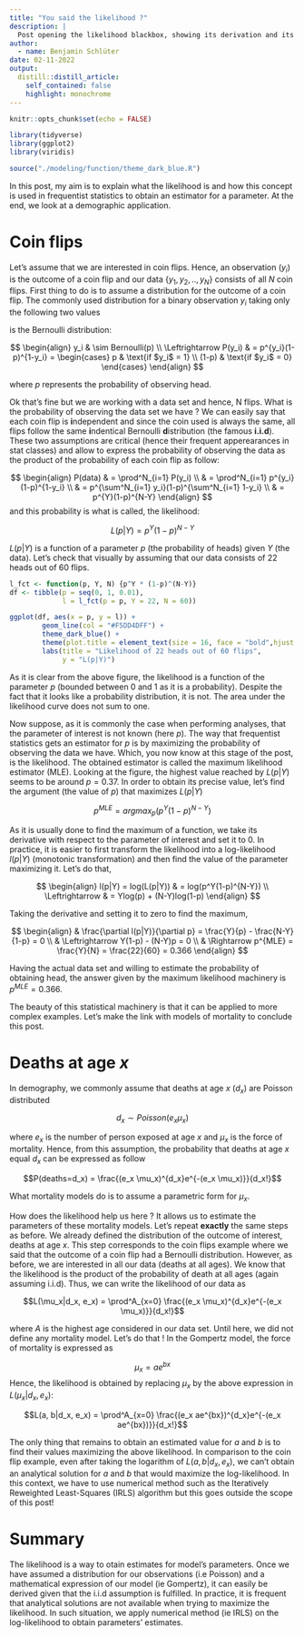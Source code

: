 ```yaml
---
title: "You said the likelihood ?"
description: |
  Post opening the likelihood blackbox, showing its derivation and its use in a demographic context. 
author:
  - name: Benjamin Schlüter
date: 02-11-2022
output:
  distill::distill_article:
    self_contained: false
    highlight: monochrome
---
```


```r
knitr::opts_chunk$set(echo = FALSE)
```

```r
library(tidyverse)
library(ggplot2)
library(viridis)

source("./modeling/function/theme_dark_blue.R")
```


In this post, my aim is to explain what the likelihood is and how this concept is used in frequentist statistics to obtain an estimator for a parameter. At the end, we look at a demographic application.

# Coin flips

Let's assume that we are interested in coin flips. Hence, an observation ($y_i$) is the outcome of a coin flip and our data $\{y_1, y_2, .., y_N\}$ consists of all $N$ coin flips. First thing to do is to assume a distribution for the outcome of a coin flip. The commonly used distribution for a binary observation $y_i$ taking only the following two values

\begin{equation}
  y_{i} =
    \begin{cases}
      1 & \text{if head}\\
      0 & \text{if tail}
    \end{cases}       
\end{equation}

is the Bernoulli distribution:

$$
\begin{align}
y_i & \sim Bernoulli(p) \\
\Leftrightarrow P(y_i) &  = p^{y_i}(1-p)^{1-y_i} = \begin{cases} 
p & \text{if $y_i$ = 1} \\
(1-p) & \text{if $y_i$ = 0} \end{cases}
\end{align}
$$

where $p$ represents the probability of observing head.


Ok that's fine but we are working with a data set and hence, N flips. What is the probability of observing the data set we have ? We can easily say that each coin flip is **i**ndependent and since the coin used is always the same, all flips follow the same **i**ndentical Bernoulli **d**istribution (the famous **i.i.d**). These two assumptions are critical (hence their frequent apperearances in stat classes) and allow to express the probability of observing the data as the product of the probability of each coin flip as follow:

$$
\begin{align}
P(data) & = \prod^N_{i=1} P(y_i) \\
& = \prod^N_{i=1} p^{y_i}(1-p)^{1-y_i} \\
& = p^{\sum^N_{i=1} y_i}(1-p)^{\sum^N_{i=1} 1-y_i} \\
& = p^{Y}(1-p)^{N-Y} 
\end{align}
$$
and this probability is what is called, the likelihood: 

$$L(p|Y) = p^Y(1-p)^{N-Y}$$

$L(p|Y)$ is a function of a parameter $p$ (the probability of heads) given $Y$ (the  data). Let's check that visually by assuming that our data consists of 22 heads out of 60 flips.


```r
l_fct <- function(p, Y, N) {p^Y * (1-p)^(N-Y)}
df <- tibble(p = seq(0, 1, 0.01),
             l = l_fct(p = p, Y = 22, N = 60))

ggplot(df, aes(x = p, y = l)) +
        geom_line(col = "#F5DD4DFF") +
        theme_dark_blue() +
        theme(plot.title = element_text(size = 16, face = "bold",hjust = 0.5)) +
        labs(title = "Likelihood of 22 heads out of 60 flips",
             y = "L(p|Y)")
```

As it is clear from the above figure, the likelihood is a function of the parameter $p$ (bounded between 0 and 1 as it is a probability). Despite the fact that it looks like a probability distribution, it is not. The area under the likelihood curve does not sum to one.

Now suppose, as it is commonly the case when performing analyses, that the parameter of interest is not known (here $p$). The way that frequentist statistics gets an estimator for $p$ is by maximizing the probability of observing the data we have. Which, you now know at this stage of the post, is the likelihood. The obtained estimator is called the maximum likelihood estimator (MLE). Looking at the figure, the highest value reached by $L(p|Y)$ seems to be around $p=0.37$. In order to obtain its precise value, let's find the argument (the value of $p$) that maximizes $L(p|Y)$

$$p^{MLE} = argmax_p(p^Y(1-p)^{N-Y})$$

As it is usually done to find the maximum of a function, we take its derivative with respect to the parameter of interest and set it to 0. In practice, it is easier to first transform the likelihood into a log-likelihood $l(p|Y)$ (monotonic transformation) and then find the value of the parameter maximizing it. Let's do that,


$$
\begin{align}
l(p|Y) = log(L(p|Y)) & = log(p^Y(1-p)^{N-Y}) \\
\Leftrightarrow  & = Ylog(p) + (N-Y)log(1-p) 
\end{align}
$$

Taking the derivative and setting it to zero to find the maximum,

$$
\begin{align}
& \frac{\partial l(p|Y)}{\partial p} = \frac{Y}{p} - \frac{N-Y}{1-p} = 0 \\
& \Leftrightarrow Y(1-p) - (N-Y)p = 0 \\
& \Rightarrow p^{MLE} = \frac{Y}{N} = \frac{22}{60} = 0.366
\end{align}
$$

Having the actual data set and willing to estimate the probability of obtaining head, the answer given by the maximum likelihood machinery is $p^{MLE}=0.366$.

The beauty of this statistical machinery is that it can be applied to more complex examples. Let's make the link with models of mortality to conclude this post. 




# Deaths at age $x$

In demography, we commonly assume that deaths at age $x$ ($d_x$) are Poisson distributed

$$d_x \sim Poisson(e_x \mu_x)$$

where $e_x$ is the number of person exposed at age $x$ and $\mu_x$ is the force of mortality. Hence, from this assumption, the probability that deaths at age $x$ equal $d_x$ can be expressed as follow

$$P(deaths=d_x) = \frac{(e_x \mu_x)^{d_x}e^{-(e_x \mu_x)}}{d_x!}$$


What mortality models do is to assume a parametric form for $\mu_x$. 

How does the likelihood help us here ? It allows us to estimate the parameters of these mortality models. Let's repeat **exactly** the same steps as before. We already defined the distribution of the outcome of interest, deaths at age $x$. This step corresponds to the coin flips example where we said that the outcome of a coin flip had a Bernoulli distribution. However, as before, we are interested in all our data (deaths at all ages). We know that the likelihood is the product of the probability of death at all ages (again assuming i.i.d). Thus, we can write the likelihood of our data as

$$L(\mu_x|d_x, e_x) = \prod^A_{x=0} \frac{(e_x \mu_x)^{d_x}e^{-(e_x \mu_x)}}{d_x!}$$

where $A$ is the highest age considered in our data set. Until here, we did not define any mortality model. Let's do that ! In the Gompertz model, the force of mortality is expressed as

$$\mu_x = ae^{bx}$$
Hence, the likelihood is obtained by replacing $\mu_x$ by the above expression in $L(\mu_x|d_x, e_x)$:

$$L(a, b|d_x, e_x) = \prod^A_{x=0} \frac{(e_x ae^{bx})^{d_x}e^{-(e_x ae^{bx})}}{d_x!}$$

The only thing that remains to obtain an estimated value for $a$ and $b$ is to find their values maximizing the above likelihood. In comparison to the coin flip example, even after taking the logarithm of $L(a, b|d_x, e_x)$, we can't obtain an analytical solution for $a$ and $b$ that would maximize the log-likelihood. In this context, we have to use numerical method such as the Iteratively Reweighted Least-Squares (IRLS) algorithm but this goes outside the scope of this post!



# Summary

The likelihood is a way to otain estimates for model's parameters. Once we have assumed a distribution for our observations (i.e Poisson) and a mathematical expression of our model (ie Gompertz), it can easily be derived given that the i.i.d assumption is fulfilled. In practice, it is frequent that analytical solutions are not available when trying to maximize the likelihood.  In such situation, we apply numerical method (ie IRLS) on the log-likelihood to obtain parameters' estimates.